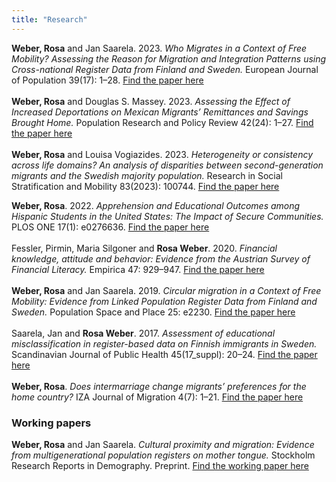 ```yaml
---
title: "Research"
---
```


**Weber, Rosa** and Jan Saarela. 2023. *Who Migrates in a Context of Free Mobility? Assessing the Reason for Migration and Integration Patterns using Cross-national Register Data from Finland and Sweden.* European Journal of Population 39(17): 1–28. [Find the paper here](https://link.springer.com/article/10.1007/s10680-023-09667-2) \
\
**Weber, Rosa** and Douglas S. Massey. 2023. *Assessing the Effect of Increased Deportations on Mexican Migrants’ Remittances and Savings Brought Home.* Population Research and Policy Review 42(24): 1–27. [Find the paper here](https://link.springer.com/article/10.1007/s11113-023-09772-4) \
\
**Weber, Rosa** and Louisa Vogiazides. 2023. *Heterogeneity or consistency across life domains? An analysis of disparities between second-generation migrants and the Swedish majority population.*  Research in Social Stratification and Mobility 83(2023): 100744. [Find the paper here](https://www.sciencedirect.com/science/article/pii/S0276562422000713) \

**Weber, Rosa**. 2022. *Apprehension and Educational Outcomes among Hispanic Students in the United States: The Impact of Secure Communities.* PLOS ONE 17(1): e0276636. [Find the paper here](https://journals.plos.org/plosone/article?id=10.1371/journal.pone.0276636) \
\
Fessler, Pirmin, Maria Silgoner and **Rosa Weber**. 2020. *Financial knowledge, attitude and behavior: Evidence from the Austrian Survey of Financial Literacy.* Empirica 47: 929–947. [Find the paper here](https://link.springer.com/article/10.1007/s10663-019-09465-2) \
\
**Weber, Rosa** and Jan Saarela. 2019. *Circular migration in a Context of Free Mobility: Evidence from Linked Population Register Data from Finland and Sweden.* Population Space and Place 25: e2230. [Find the paper here](https://onlinelibrary.wiley.com/doi/full/10.1002/psp.2230)\
\
Saarela, Jan and **Rosa Weber**. 2017. *Assessment of educational misclassification in register-based data on Finnish immigrants in Sweden.* Scandinavian Journal of Public Health 45(17_suppl): 20–24. [Find the paper here](https://journals.sagepub.com/doi/10.1177/1457496917702322)\
\
**Weber, Rosa**. *Does intermarriage change migrants’ preferences for the home country?* IZA Journal of Migration 4(7): 1–21. [Find the paper here](https://izajodm.springeropen.com/articles/10.1186/s40176-015-0032-0) \

### Working papers

**Weber, Rosa** and Jan Saarela. *Cultural proximity and migration: Evidence from multigenerational population registers on mother tongue.* Stockholm Research Reports in Demography. Preprint. [Find the working paper here](https://su.figshare.com/articles/preprint/Cultural_proximity_and_migration_Evidence_from_multigenerational_population_registers_on_mother_tongue/24118659)
